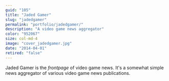 ```yaml
---
guid: "105"
title: "Jaded Gamer"
slug: "jadedgamer"
permalink: "portfolio/jadedgamer/"
description: "A video game news aggregator"
color: "952067"
size: col-md-4
image: "cover_jadedgamer.jpg"
date: "2014-04-01"
retired: "false"
---
```


Jaded Gamer is the *frontpage* of video game news. It's a somewhat simple news aggregator of various video game news publications.
